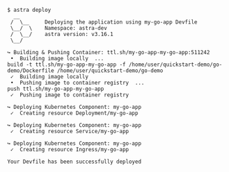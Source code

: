 ```console
$ astra deploy
  __
 /  \__     Deploying the application using my-go-app Devfile
 \__/  \    Namespace: astra-dev
 /  \__/    astra version: v3.16.1
 \__/

↪ Building & Pushing Container: ttl.sh/my-go-app-my-go-app:511242
 •  Building image locally  ...
build -t ttl.sh/my-go-app-my-go-app -f /home/user/quickstart-demo/go-demo/Dockerfile /home/user/quickstart-demo/go-demo
 ✓  Building image locally
 •  Pushing image to container registry  ...
push ttl.sh/my-go-app-my-go-app
 ✓  Pushing image to container registry

↪ Deploying Kubernetes Component: my-go-app
 ✓  Creating resource Deployment/my-go-app

↪ Deploying Kubernetes Component: my-go-app
 ✓  Creating resource Service/my-go-app

↪ Deploying Kubernetes Component: my-go-app
 ✓  Creating resource Ingress/my-go-app

Your Devfile has been successfully deployed

```